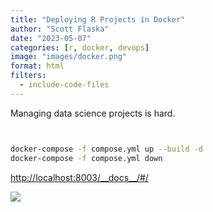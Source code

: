 ```yaml
---
title: "Deploying R Projects in Docker"
author: "Scott Flaska"
date: "2023-05-07"
categories: [r, docker, devops]
image: "images/docker.png"
format: html
filters: 
  - include-code-files
---
```


Managing data science projects is hard.

``` .dockerfile
```

``` .yml
```

``` bash
docker-compose -f compose.yml up --build -d
docker-compose -f compose.yml down
```

<http://localhost:8003/__docs__/#/>

![](images/api.PNG)
